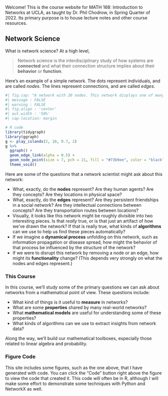 
Welcome! This is the course website for MATH 168: Introduction to Networks at UCLA, as taught by Dr. Phil Chodrow, in Spring Quarter of 2022. 
Its primary purpose is to house lecture notes and other course resources.

## Network Science {.unnumbered}

What is network science? At a high level, 

> Network science is the interdisciplinary study of how systems are **connected** and what their connection structure implies about their **behavior** or **function**. 

Here's an example of a simple network. The dots represent individuals, and are called *nodes*. The lines represent connections, and are called *edges*.  

```r
#| fig.cap: "A network with 20 nodes. This network displays one of many common properties in real-world networks, called *community structure*. In this case, the network is clustered into two densely interconnected 'communities' that are only loosely connected to each other. Community structure often accompanies phenomena such as echo chambers in online media."
#| message : FALSE 
#| warning : FALSE 
#| fig.align : 'center'
#| out.width : '50%'
#| cap-location: margin 

# R code
library(tidygraph)
library(ggraph)
g <- play_islands(2, 10, 0.7, 2)
g %>% 
  ggraph() + 
  geom_edge_link(alpha = 0.5) + 
  geom_node_point(size = 7, pch = 21, fill = "#73b9ee", color = "black") + 
  theme_void()
```

Here are some of the questions that a network scientist might ask about this network: 

- What, exactly, do the **nodes** represent? Are they human agents? Are they concepts? Are they locations in physical space?
- What, exactly, do the **edges** represent? Are they persistent friendships in a social network? Are they intellectual connections between concepts? Are they transportation routes between locations? 
- Visually, it looks like this network might be roughly divisible into two interesting pieces. Is that *really* true, or is that just an artifact of how we've drawn the network? If that is really true, what kinds of **algorithms** can we use to help us find these pieces automatically?
- If we imagine a **dynamical process** unfolding on this network, such as information propagation or disease spread, how might the behavior of that process be influenced by the structure of the network?
- If we were to disrupt this network by removing a node or an edge, how might its **functionality** change? (This depends very strongly on what the nodes and edges represent.) 


### This Course {.unnumbered}

In this course, we'll study some of the primary questions we can ask about networks from a mathematical point of view. These questions include: 

- What kind of things is it useful to **measure** in networks?
- What are some **properties** shared by many real-world networks?
- What **mathematical models** are useful for understanding some of these properties? 
- What kinds of algorithms can we use to extract insights from network data? 

Along the way, we'll build our mathematical toolboxes, especially those related to linear algebra and probability. 

### Figure Code {.unnumbered}

This site includes some figures, such as the one above, that I have generated with code. You can click the "Code" button right above the figure to view the code that created it. This code will often be in R, although I will make some effort to demonstrate some techniques with Python and NetworkX as well. 

